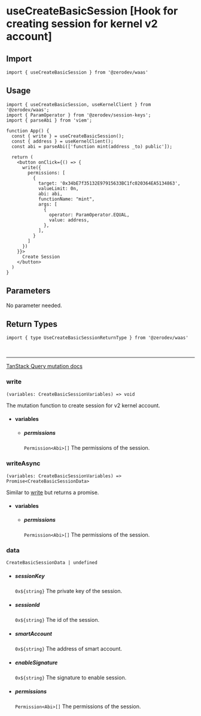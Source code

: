 
# useCreateBasicSession [Hook for creating session for kernel v2 account]

## Import
```tsx
import { useCreateBasicSession } from '@zerodev/waas'
```

## Usage

```tsx
import { useCreateBasicSession, useKernelClient } from '@zerodev/waas';
import { ParamOperator } from '@zerodev/session-keys';
import { parseAbi } from 'viem';

function App() {
  const { write } = useCreateBasicSession();
  const { address } = useKernelClient();
  const abi = parseAbi(['function mint(address _to) public']);
  
  return (
    <button onClick={() => {
      write({
        permissions: [
          {
            target: '0x34bE7f35132E97915633BC1fc020364EA5134863',
            valueLimit: 0n,
            abi: abi,
            functionName: "mint",
            args: [
              {
                operator: ParamOperator.EQUAL,
                value: address,
              },
            ],
          }
        ]
      })
    }}>
      Create Session
    </button>
  )
}
```

## Parameters

No parameter needed.

## Return Types

```tsx
import { type UseCreateBasicSessionReturnType } from '@zerodev/waas'
```

<br />

---

[TanStack Query mutation docs](https://tanstack.com/query/v5/docs/react/reference/useMutation)

### write
`(variables: CreateBasicSessionVariables) => void`

The mutation function to create session for v2 kernel account.

- #### variables 
  - ##### permissions
    `Permission<Abi>[]`
    The permissions of the session.

### writeAsync
`(variables: CreateBasicSessionVariables) => Promise<CreateBasicSessionData>`

Similar to [write](#write) but returns a promise.

- #### variables 
  - ##### permissions
    `Permission<Abi>[]`
    The permissions of the session.

### data
`CreateBasicSessionData | undefined`
  - ##### sessionKey
    `0x${string}` The private key of the session.
  - ##### sessionId
    `0x${string}` The id of the session.
  - ##### smartAccount
    `0x${string}` The address of smart account.
  - ##### enableSignature
    `0x${string}` The signature to enable session.
  - ##### permissions
    `Permission<Abi>[]` The permissions of the session.

<MutationResult />